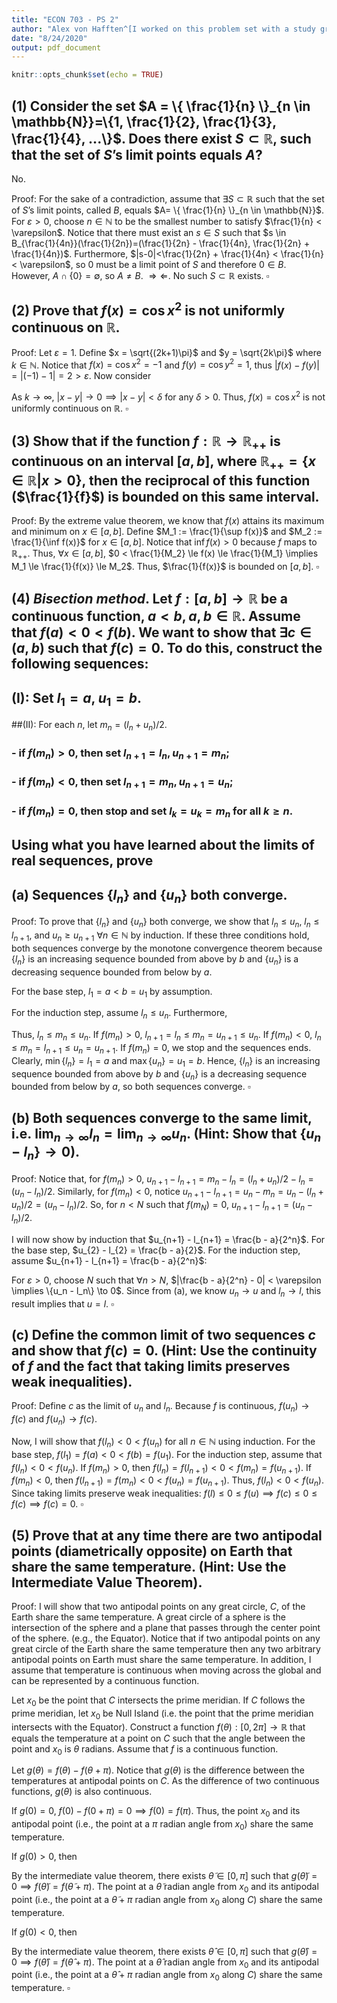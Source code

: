 ```yaml
---
title: "ECON 703 - PS 2"
author: "Alex von Hafften^[I worked on this problem set with a study group of Michael Nattinger, Andrew Smith, Tyler Welch, and Ryan Mather. I also discussed problems with Emily Case, Sarah Bass, and Danny Edgel.]"
date: "8/24/2020"
output: pdf_document
---
```


```r
knitr::opts_chunk$set(echo = TRUE)
```

## (1) Consider the set $A = \{ \frac{1}{n} \}_{n \in \mathbb{N}}=\{1, \frac{1}{2}, \frac{1}{3}, \frac{1}{4}, ...\}$. Does there exist $S \subset \mathbb{R}$, such that the set of $S$'s limit points equals $A$?

No.

Proof: For the sake of a contradiction, assume that $\exists S \subset \mathbb{R}$ such that the set of $S$'s limit points, called $B$, equals $A= \{ \frac{1}{n} \}_{n \in \mathbb{N}}$.  For $\varepsilon > 0$, choose $n \in \mathbb{N}$ to be the smallest number to satisfy $\frac{1}{n} < \varepsilon$. Notice that there must exist an $s \in S$ such that $s \in B_{\frac{1}{4n}}(\frac{1}{2n})=(\frac{1}{2n} - \frac{1}{4n}, \frac{1}{2n} + \frac{1}{4n})$. Furthermore, $|s-0|<\frac{1}{2n} + \frac{1}{4n} < \frac{1}{n} < \varepsilon$, so 0 must be a limit point of $S$ and therefore $0 \in B$. However, $A \cap \{0\} = \emptyset$, so $A \neq B$. $\Rightarrow \Leftarrow$. No such $S \subset \mathbb{R}$ exists. $\square$

## (2) Prove that $f(x) = \cos x^2$ is not uniformly continuous on $\mathbb{R}$.

Proof: Let $\varepsilon = 1$.  Define $x = \sqrt{(2k+1)\pi}$ and $y = \sqrt{2k\pi}$ where $k \in \mathbb{N}$.  Notice that $f(x) = \cos x^2=-1$ and $f(y) = \cos y^2=1$, thus $|f(x) - f(y)| = |(-1) - 1| = 2 > \varepsilon$. Now consider 

\begin{align*}
|x-y| &= |\sqrt{(2k+1)\pi}-\sqrt{2k\pi}| \\
&= \frac{|(2k+1)\pi-2k\pi|}{|\sqrt{(2k+1)\pi}+\sqrt{2k\pi}|} \\
&= \frac{\pi}{|\sqrt{(2k+1)\pi}+\sqrt{2k\pi}|}
\end{align*}

As $k \to \infty$, $|x-y| \to 0 \implies |x-y|<\delta$ for any $\delta > 0$.  Thus, $f(x) = \cos x^2$ is not uniformly continuous on $\mathbb{R}$. $\square$

## (3) Show that if the function $f:\mathbb{R} \rightarrow \mathbb{R}_{++}$ is continuous on an interval $[a, b]$, where $\mathbb{R}_{++}=\{x\in\mathbb{R}|x>0\}$, then the reciprocal of this function ($\frac{1}{f}$) is bounded on this same interval.

Proof: By the extreme value theorem, we know that $f(x)$ attains its maximum and minimum on $x \in [a, b]$. Define $M_1 := \frac{1}{\sup f(x)}$ and $M_2 := \frac{1}{\inf f(x)}$ for $x \in [a, b]$. Notice that $\inf f(x) > 0$ because $f$ maps to $\mathbb{R}_{++}$. Thus, $\forall x \in [a, b]$, $0 < \frac{1}{M_2} \le f(x) \le \frac{1}{M_1} \implies M_1 \le \frac{1}{f(x)} \le M_2$. Thus, $\frac{1}{f(x)}$ is bounded on $[a, b]$. $\square$

## (4) $Bisection$ $method$. Let $f : [a, b] \rightarrow \mathbb{R}$ be a continuous function, $a < b, a, b \in \mathbb{R}$.  Assume that $f(a) < 0 < f(b)$. We want to show that $\exists c \in (a, b)$ such that $f(c) = 0$.  To do this, construct the following sequences:

## (I): Set $l_1 = a$, $u_1 = b$.

##(II): For each $n$, let $m_n = (l_n+u_n)/2$.

### - if $f(m_n) > 0$, then set $l_{n+1} = l_n, u_{n+1} = m_n$;
### - if $f(m_n) < 0$, then set $l_{n+1} = m_n, u_{n+1} = u_n$;
### - if $f(m_n) = 0$, then stop and set $l_k = u_k = m_n$ for all $k \ge n.$
 
## Using what you have learned about the limits of real sequences, prove
 
## (a) Sequences $\{l_n\}$ and $\{u_n\}$ both converge.

Proof: To prove that $\{l_n\}$ and $\{u_n\}$ both converge, we show that $l_n \le u_n$, $l_n \le l_{n+1}$, and $u_n \ge u_{n+1}$ $\forall n \in \mathbb{N}$ by induction.  If these three conditions hold, both sequences converge by the monotone convergence theorem because $\{l_n\}$ is an increasing sequence bounded from above by $b$ and $\{u_n\}$ is a decreasing sequence bounded from below by $a$.

For the base step, $l_1 = a < b = u_1$ by assumption.

For the induction step, assume $l_n \le u_n$. Furthermore, 

\begin{align*}
m_n - l_n = (l_n+u_n)/2 - l_n = (u_n - l_n)/2 \ge 0 &\implies m_n \le l_n \\
u_n - m_n = u_n - (l_n+u_n)/2 = (u_n - l_n)/2 \ge 0 &\implies u_n \ge m_n
\end{align*}

Thus, $l_n \le m_n \le u_n$. If $f(m_n) > 0$, $l_{n+1} = l_n \le m_n = u_{n+1} \le u_n$. If $f(m_n) < 0$, $l_n \le m_n = l_{n+1} \le u_n = u_{n+1}$. If $f(m_n) = 0$, we stop and the sequences ends. Clearly, $\min\{l_n\}=l_1=a$ and $\max\{u_n\}=u_1=b$.  Hence, $\{l_n\}$ is an increasing sequence bounded from above by $b$ and $\{u_n\}$ is a decreasing sequence bounded from below by $a$, so both sequences converge. $\square$

## (b) Both sequences converge to the same limit, i.e. $\lim_{n \to \infty} l_n = \lim_{n \to \infty} u_n$. (Hint: Show that  $\{u_n - l_n\} \to 0$).

Proof: Notice that, for $f(m_n) > 0$, $u_{n+1} - l_{n+1} = m_n - l_n = (l_n+u_n)/2 - l_n = (u_n - l_n)/2$.  Similarly, for $f(m_n) < 0$, notice $u_{n+1} - l_{n+1} = u_n - m_n = u_n - (l_n+u_n)/2 = (u_n - l_n)/2$. So, for $n < N$ such that $f(m_N) = 0$, $u_{n+1} - l_{n+1} = (u_n - l_n)/2$.

I will now show by induction that $u_{n+1} - l_{n+1} = \frac{b - a}{2^n}$.  For the base step, $u_{2} - l_{2} = \frac{b - a}{2}$.  For the induction step, assume $u_{n+1} - l_{n+1} = \frac{b - a}{2^n}$:

\begin{align*}
u_{n+2} - l_{n+2} &= \frac{b - a}{2^{n+1}} \\
&= \frac{b - a}{2n}\frac{1}{2} \\
&= \frac{u_{n+1} - l_{n+1}}{2} \\
\end{align*}

For $\varepsilon > 0$, choose $N$ such that $\forall n > N$, $|\frac{b - a}{2^n} - 0| < \varepsilon \implies \{u_n - l_n\} \to 0$. Since from (a), we know $u_n \to u$ and $l_n \to l$, this result implies that $u=l$. $\square$

## (c) Define the common limit of two sequences $c$ and show that $f(c)=0$.  (Hint: Use the continuity of $f$ and the fact that taking limits preserves weak inequalities).

Proof: Define $c$ as the limit of $u_n$ and $l_n$. Because $f$ is continuous, $f(u_n) \to f(c)$ and $f(u_n) \to f(c)$.

Now, I will show that $f(l_n) < 0 < f(u_n)$ for all $n \in \mathbb{N}$ using induction. For the base step, $f(l_1) =f(a) < 0 < f(b) = f(u_1)$. For the induction step, assume that $f(l_n) < 0 < f(u_n)$.  If $f(m_n) > 0$, then $f(l_n) = f(l_{n+1}) < 0 < f(m_n) = f(u_{n+1})$.  If $f(m_n) < 0$, then $f(l_{n+1}) = f(m_n) < 0 < f(u_n) = f(u_{n+1})$. Thus, $f(l_n) < 0 < f(u_n)$.  Since taking limits preserve weak inequalities: $f(l) \le 0 \le f(u) \implies f(c) \le 0 \le f(c) \implies f(c) = 0$. $\square$

## (5) Prove that at any time there are two antipodal points (diametrically opposite) on Earth that share the same temperature. (Hint: Use the Intermediate Value Theorem).

Proof: I will show that two antipodal points on any great circle, $C$, of the Earth share the same temperature.  A great circle of a sphere is the intersection of the sphere and a plane that passes through the center point of the sphere. (e.g., the Equator). Notice that if two antipodal points on any great circle of the Earth share the same temperature then any two arbitrary antipodal points on Earth must share the same temperature.  In addition, I assume that temperature is continuous when moving across the global and can be represented by a continuous function.

Let $x_0$ be the point that $C$ intersects the prime meridian.  If $C$ follows the prime meridian, let $x_0$ be Null Island (i.e. the point that the prime meridian intersects with the Equator). Construct a function $f(\theta):[0, 2\pi]\to \mathbb{R}$ that equals the temperature at a point on $C$ such that the angle between the point and $x_0$ is $\theta$ radians. Assume that $f$ is a continuous function.

Let $g(\theta) = f(\theta) - f(\theta + \pi)$.  Notice that $g(\theta)$ is the difference between the temperatures at antipodal points on $C$. As the difference of two continuous functions, $g(\theta)$ is also continuous.

If $g(0) = 0$, $f(0) - f(0 + \pi) = 0 \implies f(0) = f(\pi)$. Thus, the point $x_0$ and its antipodal point (i.e., the point at a $\pi$ radian angle from $x_0$)  share the same temperature.

If $g(0) > 0$, then 

\begin{align*}
f(0) - f(0 + \pi) > 0 & \implies 0 > f(\pi) - f(0) \\
& \implies 0 > f(\pi) - f(2\pi) \\
& \implies 0 > g(\pi)
\end{align*}

By the intermediate value theorem, there exists $\tilde{\theta} \in [0,\pi]$ such that $g(\tilde{\theta}) = 0 \implies f(\tilde{\theta}) = f(\tilde{\theta} + \pi)$.  The point at a $\tilde{\theta}$ radian angle from $x_0$ and its antipodal point (i.e., the point at a $\tilde{\theta} + \pi$ radian angle from $x_0$ along $C$) share the same temperature. 

If $g(0) < 0$, then 

\begin{align*}
f(0) - f(0 + \pi) < 0 & \implies 0 < f(\pi) - f(0) \\
& \implies 0 < f(\pi) - f(2\pi) \\
& \implies 0 < g(\pi)
\end{align*}

By the intermediate value theorem, there exists $\hat{\theta} \in [0,\pi]$ such that $g(\hat{\theta}) = 0 \implies f(\hat{\theta}) = f(\hat{\theta} + \pi)$.  The point at a $\hat{\theta}$ radian angle from $x_0$ and its antipodal point (i.e., the point at a $\hat{\theta} + \pi$ radian angle from $x_0$ along $C$) share the same temperature. $\square$


